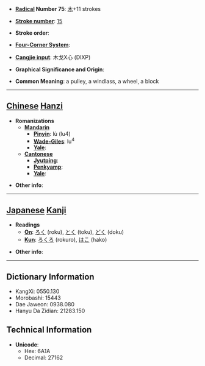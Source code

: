 * '''[[Wiktionary:Chinese radical index| Radical]] Number 75''': [[Wiktionary:Chinese radical index 木|木]]+11 strokes

* '''[[Wiktionary:Chinese total strokes index|Stroke number]]''': [[Wiktionary:Chinese total strokes index 15|15]]

* '''Stroke order''': 

* '''[[Wiktionary:Chinese four corner index|Four-Corner System]]''': 

* '''[[Wiktionary:Chinese Cangjie index|Cangjie input]]''': 木戈X心 (DIXP)

* '''Graphical Significance and Origin''': 

* '''Common Meaning''': a pulley, a windlass, a wheel, a block

----

== [[Chinese]] [[Hanzi]] ==

* '''Romanizations'''
** '''[[Mandarin]]'''
*** '''[[Pinyin]]''': lù (lu4)
*** '''[[Wade-Giles]]''': lu<sup>4</sup>
*** '''[[Yale]]''': 
** '''[[Cantonese]]'''
*** '''[[Jyutping]]''':
*** '''[[Penkyamp]]''': 
*** '''[[Yale]]''': 

* '''Other info''': 

----

== [[Japanese]] [[Kanji]] ==

* '''Readings'''
** '''[[On]]''': [[ろく]] (roku), [[とく]] (toku), [[どく]] (doku)
** '''[[Kun]]''': [[ろくろ]] (rokuro), [[はこ]] (hako)

* '''Other info''':  

----

== Dictionary Information ==

* KangXi: 0550.130
* Morobashi: 15443
* Dae Jaweon: 0938.080
* Hanyu Da Zidian: 21283.150

== Technical Information ==

* '''Unicode''':
** Hex: 6A1A
** Decimal: 27162